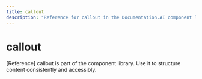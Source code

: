 ```yaml
---
title: callout
description: "Reference for callout in the Documentation.AI component library."
---
```


# callout

[Reference] callout is part of the component library. Use it to structure content consistently and accessibly.
